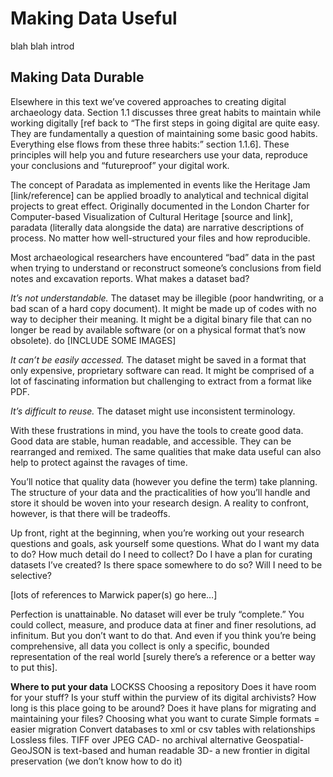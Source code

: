 # Making Data Useful 

blah blah introd


## Making Data Durable


Elsewhere in this text we’ve covered approaches to creating digital archaeology data. Section 1.1 discusses three great habits to maintain while working digitally [ref back to “The first steps in going digital are quite easy. They are fundamentally a question of maintaining some basic good habits. Everything else flows from these three habits:” section 1.1.6]. These principles will help you and future researchers use your data, reproduce your conclusions and “futureproof” your digital work.

The concept of Paradata as implemented in events like the Heritage Jam [link/reference] can be applied broadly to analytical and technical digital projects to great effect. Originally documented in the London Charter for Computer-based Visualization of Cultural Heritage [source and link], paradata (literally data alongside the data) are narrative descriptions of process. No matter how well-structured your files and how reproducible.

Most archaeological researchers have encountered “bad” data in the past when trying to understand or reconstruct someone’s conclusions from field notes and excavation reports. What makes a dataset bad?

*It’s not understandable.* The dataset may be illegible (poor handwriting, or a bad scan of a hard copy document). It might be made up of codes with no way to decipher their meaning. It might be a digital binary file that can no longer be read by available software (or on a physical format that’s now obsolete).
do
[INCLUDE SOME IMAGES]

*It can’t be easily accessed.* The dataset might be saved in a format that only expensive, proprietary software can read. It might be comprised of a lot of fascinating information but challenging to extract from a format like PDF. 

*It’s difficult to reuse.* The dataset might use inconsistent terminology. 

With these frustrations in mind, you have the tools to create good data. Good data are stable, human readable, and accessible. They can be rearranged and remixed. The same qualities that make data useful can also help to protect against the ravages of time.

You’ll notice that quality data (however you define the term) take planning. The structure of your data and the practicalities of how you’ll handle and store it should be woven into your research design. A reality to confront, however, is that there will be tradeoffs. 

Up front, right at the beginning, when you’re working out your research questions and goals, ask yourself some questions. What do I want my data to do? How much detail do I need to collect? Do I have a plan for curating datasets I’ve created? Is there space somewhere to do so? Will I need to be selective? 

[lots of references to Marwick paper(s) go here…]

Perfection is unattainable. No dataset will ever be truly “complete.” You could collect, measure, and produce data at finer and finer resolutions, ad infinitum. But you don’t want to do that. And even if you think you're being comprehensive, all data you collect is only a specific, bounded representation of the real world [surely there's a reference or a better way to put this].

**Where to put your data**
LOCKSS
Choosing a repository
	Does it have room for your stuff?
	Is your stuff within the purview of its digital archivists?
	How long is this place going to be around?
	Does it have plans for migrating and maintaining your files?
Choosing what you want to curate
Simple formats = easier migration
    Convert databases to xml or csv tables with relationships
    Lossless files. TIFF over JPEG
    CAD- no archival alternative
    Geospatial- GeoJSON is text-based and human readable
    3D- a new frontier in digital preservation (we don’t know how to do it)


